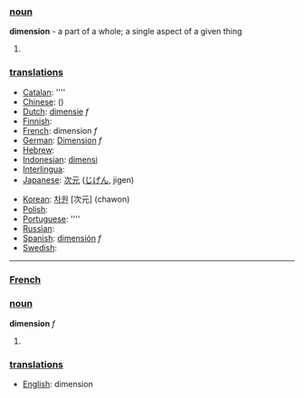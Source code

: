 === [[noun]] ===

'''dimension''' - a part of a whole; a single aspect of a given thing

#

=== [[translation]]s ===

*[[Catalan]]: [[]] ''''
*[[Chinese]]: [[]] ()
*[[Dutch]]: [[dimensie]] ''f''
*[[Finnish]]: [[]]
*[[French]]: dimension ''f''
*[[German]]: [[Dimension]] ''f''
*[[Hebrew]]: [[]]
*[[Indonesian]]: [[dimensi]]
*[[Interlingua]]: [[]]
*[[Japanese]]: [[次元]] ([[じげん]], jigen)

*[[Korean]]: [[차원]] [次元] (chawon)
*[[Polish]]: [[]]
*[[Portuguese]]: [[]] ''''
*[[Russian]]: [[]]
*[[Spanish]]: [[dimensión]] ''f''
*[[Swedish]]: [[]]

----

===[[French]]===

=== [[noun]] ===

'''dimension''' ''f''

#

=== [[translation]]s ===

*[[English]]: dimension